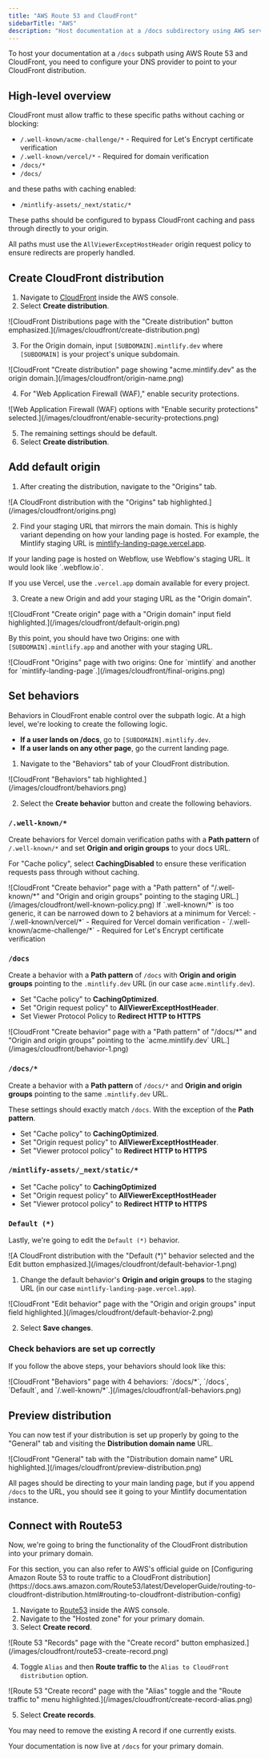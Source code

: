 ```yaml
---
title: "AWS Route 53 and CloudFront"
sidebarTitle: "AWS"
description: "Host documentation at a /docs subdirectory using AWS services"
---
```



To host your documentation at a `/docs` subpath using AWS Route 53 and CloudFront, you need to configure your DNS provider to point to your CloudFront distribution.

## High-level overview

CloudFront must allow traffic to these specific paths without caching or blocking:

- `/.well-known/acme-challenge/*` - Required for Let's Encrypt certificate verification
- `/.well-known/vercel/*` - Required for domain verification
- `/docs/*`
- `/docs/`

and these paths with caching enabled:

- `/mintlify-assets/_next/static/*`

These paths should be configured to bypass CloudFront caching and pass through directly to your origin.

All paths must use the `AllViewerExceptHostHeader` origin request policy to ensure redirects are properly handled.

## Create CloudFront distribution

1. Navigate to [CloudFront](https://aws.amazon.com/cloudfront) inside the AWS console.
2. Select **Create distribution**.

  <Frame>
    ![CloudFront Distributions page with the "Create distribution" button emphasized.](/images/cloudfront/create-distribution.png)
  </Frame>

3. For the Origin domain, input `[SUBDOMAIN].mintlify.dev` where `[SUBDOMAIN]` is your project's unique subdomain.

  <Frame>
    ![CloudFront "Create distribution" page showing "acme.mintlify.dev" as the origin domain.](/images/cloudfront/origin-name.png)
  </Frame>

4. For "Web Application Firewall (WAF)," enable security protections.

  <Frame>
    ![Web Application Firewall (WAF) options with "Enable security protections" selected.](/images/cloudfront/enable-security-protections.png)
  </Frame>

5. The remaining settings should be default.
6. Select **Create distribution**.

## Add default origin

1. After creating the distribution, navigate to the "Origins" tab.

  <Frame>
    ![A CloudFront distribution with the "Origins" tab highlighted.](/images/cloudfront/origins.png)
  </Frame>

2. Find your staging URL that mirrors the main domain. This is highly variant depending on how your landing page is hosted. For example, the Mintlify staging URL is [mintlify-landing-page.vercel.app](https://mintlify-landing-page.vercel.app).

<Info>
  If your landing page is hosted on Webflow, use Webflow's staging URL. It would look like `.webflow.io`.

  If you use Vercel, use the `.vercel.app` domain available for every project.
</Info>

3. Create a new Origin and add your staging URL as the "Origin domain".

  <Frame>
    ![CloudFront "Create origin" page with a "Origin domain" input field highlighted.](/images/cloudfront/default-origin.png)
  </Frame>

By this point, you should have two Origins: one with `[SUBDOMAIN].mintlify.app` and another with your staging URL.

<Frame>
  ![CloudFront "Origins" page with two origins: One for `mintlify` and another for `mintlify-landing-page`.](/images/cloudfront/final-origins.png)
</Frame>

## Set behaviors

Behaviors in CloudFront enable control over the subpath logic. At a high level, we're looking to create the following logic.

- **If a user lands on /docs**, go to `[SUBDOMAIN].mintlify.dev`.
- **If a user lands on any other page**, go the current landing page.

1. Navigate to the "Behaviors" tab of your CloudFront distribution.

<Frame>
	![CloudFront "Behaviors" tab highlighted.](/images/cloudfront/behaviors.png)
</Frame>

2. Select the **Create behavior** button and create the following behaviors.

### `/.well-known/*`

Create behaviors for Vercel domain verification paths with a **Path pattern** of `/.well-known/*` and set **Origin and origin groups** to your docs URL.

For "Cache policy", select **CachingDisabled** to ensure these verification requests pass through without caching.

<Frame>
  ![CloudFront "Create behavior" page with a "Path pattern" of "/.well-known/*" and "Origin and origin groups" pointing to the staging URL.](/images/cloudfront/well-known-policy.png)
</Frame>

<Info>
If `.well-known/*` is too generic, it can be narrowed down to 2 behaviors at a minimum for Vercel:
  - `/.well-known/vercel/*` - Required for Vercel domain verification
  - `/.well-known/acme-challenge/*` - Required for Let's Encrypt certificate verification
</Info>

### `/docs`

Create a behavior with a **Path pattern** of `/docs` with **Origin and origin groups** pointing to the `.mintlify.dev` URL (in our case `acme.mintlify.dev`).

- Set "Cache policy" to **CachingOptimized**.
- Set "Origin request policy" to **AllViewerExceptHostHeader**.
- Set Viewer Protocol Policy to **Redirect HTTP to HTTPS**

<Frame>
  ![CloudFront "Create behavior" page with a "Path pattern" of "/docs/*" and "Origin and origin groups" pointing to the `acme.mintlify.dev` URL.](/images/cloudfront/behavior-1.png)
</Frame>

### `/docs/*`

Create a behavior with a **Path pattern** of `/docs/*` and **Origin and origin groups** pointing to the same `.mintlify.dev` URL.

These settings should exactly match `/docs`. With the exception of the **Path pattern**.

- Set "Cache policy" to **CachingOptimized**.
- Set "Origin request policy" to **AllViewerExceptHostHeader**.
- Set "Viewer protocol policy" to **Redirect HTTP to HTTPS**

### `/mintlify-assets/_next/static/*`

 - Set "Cache policy" to **CachingOptimized**
 - Set "Origin request policy" to **AllViewerExceptHostHeader**
 - Set "Viewer protocol policy" to **Redirect HTTP to HTTPS**

### `Default (*)`

Lastly, we're going to edit the `Default (*)` behavior.

<Frame>
  ![A CloudFront distribution with the "Default (*)" behavior selected and the Edit button emphasized.](/images/cloudfront/default-behavior-1.png)
</Frame>

1. Change the default behavior's **Origin and origin groups** to the staging URL (in our case `mintlify-landing-page.vercel.app`).

<Frame>
  ![CloudFront "Edit behavior" page with the "Origin and origin groups" input field highlighted.](/images/cloudfront/default-behavior-2.png)
</Frame>

2. Select **Save changes**.

### Check behaviors are set up correctly

If you follow the above steps, your behaviors should look like this:

<Frame>
  ![CloudFront "Behaviors" page with 4 behaviors: `/docs/*`, `/docs`, `Default`, and `/.well-known/*`.](/images/cloudfront/all-behaviors.png)
</Frame>

## Preview distribution

You can now test if your distribution is set up properly by going to the "General" tab and visiting the **Distribution domain name** URL.

<Frame>
  ![CloudFront "General" tab with the "Distribution domain name" URL highlighted.](/images/cloudfront/preview-distribution.png)
</Frame>

All pages should be directing to your main landing page, but if you append `/docs` to the URL, you should see it going to your Mintlify documentation instance.

## Connect with Route53

Now, we're going to bring the functionality of the CloudFront distribution into your primary domain.

<Note>
  For this section, you can also refer to AWS's official guide on [Configuring
  Amazon Route 53 to route traffic to a CloudFront
  distribution](https://docs.aws.amazon.com/Route53/latest/DeveloperGuide/routing-to-cloudfront-distribution.html#routing-to-cloudfront-distribution-config)
</Note>

1. Navigate to [Route53](https://aws.amazon.com/route53) inside the AWS console.
2. Navigate to the "Hosted zone" for your primary domain.
3. Select **Create record**.

<Frame>
  ![Route 53 "Records" page with the "Create record" button emphasized.](/images/cloudfront/route53-create-record.png)
</Frame>

4. Toggle `Alias` and then **Route traffic to** the `Alias to CloudFront distribution` option.

<Frame>
  ![Route 53 "Create record" page with the "Alias" toggle and the "Route traffic to" menu highlighted.](/images/cloudfront/create-record-alias.png)
</Frame>

5. Select **Create records**.

<Note>
  You may need to remove the existing A record if one currently exists.
</Note>

Your documentation is now live at `/docs` for your primary domain.

<Propagating />
